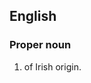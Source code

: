 ==English==

===Proper noun===
{{infl|en|proper noun}}

# {{given name|female|from=Irish}} of Irish origin.